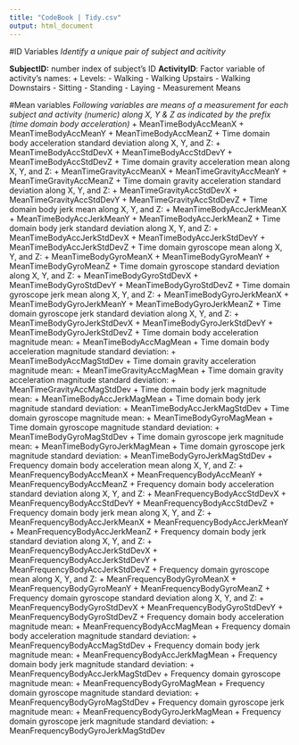 ```yaml
---
title: "CodeBook | Tidy.csv"
output: html_document
---
```


#ID Variables
*Identify a unique pair of subject and acitivity* 

**SubjectID:** number index of subject's ID
**ActivityID**: Factor variable of activity's names:
  + Levels: 
      - Walking
      - Walking Upstairs
      - Walking Downstairs
      - Sitting
      - Standing
      - Laying
      - Measurement Means

#Mean variables
*Following variables are means of a measurement for each subject and activity (numeric) along X, Y & Z as indicated by the prefix (time domain body acceleration)*
  + MeanTimeBodyAccMeanX
  + MeanTimeBodyAccMeanY
  + MeanTimeBodyAccMeanZ
  + Time domain body acceleration standard deviation along X, Y, and Z:
  + MeanTimeBodyAccStdDevX
  + MeanTimeBodyAccStdDevY
  + MeanTimeBodyAccStdDevZ
  + Time domain gravity acceleration mean along X, Y, and Z:
  + MeanTimeGravityAccMeanX
  + MeanTimeGravityAccMeanY
  + MeanTimeGravityAccMeanZ
  + Time domain gravity acceleration standard deviation along X, Y, and Z:
  + MeanTimeGravityAccStdDevX
  + MeanTimeGravityAccStdDevY
  + MeanTimeGravityAccStdDevZ
  + Time domain body jerk mean along X, Y, and Z:
  + MeanTimeBodyAccJerkMeanX
  + MeanTimeBodyAccJerkMeanY
  + MeanTimeBodyAccJerkMeanZ
  + Time domain body jerk standard deviation along X, Y, and Z:
  + MeanTimeBodyAccJerkStdDevX
  + MeanTimeBodyAccJerkStdDevY
  + MeanTimeBodyAccJerkStdDevZ
  + Time domain gyroscope mean along X, Y, and Z:
  + MeanTimeBodyGyroMeanX
  + MeanTimeBodyGyroMeanY
  + MeanTimeBodyGyroMeanZ
  + Time domain gyroscope standard deviation along X, Y, and Z:
  + MeanTimeBodyGyroStdDevX
  + MeanTimeBodyGyroStdDevY
  + MeanTimeBodyGyroStdDevZ
  + Time domain gyroscope jerk mean along X, Y, and Z:
  + MeanTimeBodyGyroJerkMeanX
  + MeanTimeBodyGyroJerkMeanY
  + MeanTimeBodyGyroJerkMeanZ
  + Time domain gyroscope jerk standard deviation along X, Y, and Z:
  + MeanTimeBodyGyroJerkStdDevX
  + MeanTimeBodyGyroJerkStdDevY
  + MeanTimeBodyGyroJerkStdDevZ
  + Time domain body acceleration magnitude mean:
  + MeanTimeBodyAccMagMean
  + Time domain body acceleration magnitude standard deviation:
  + MeanTimeBodyAccMagStdDev
  + Time domain gravity acceleration magnitude mean:
  + MeanTimeGravityAccMagMean
  + Time domain gravity acceleration magnitude standard deviation:
  + MeanTimeGravityAccMagStdDev
  + Time domain body jerk magnitude mean:
  + MeanTimeBodyAccJerkMagMean
  + Time domain body jerk magnitude standard deviation:
  + MeanTimeBodyAccJerkMagStdDev
  + Time domain gyroscope magnitude mean:
  + MeanTimeBodyGyroMagMean
  + Time domain gyroscope magnitude standard deviation:
  + MeanTimeBodyGyroMagStdDev
  + Time domain gyroscope jerk magnitude mean:
  + MeanTimeBodyGyroJerkMagMean
  + Time domain gyroscope jerk magnitude standard deviation:
  + MeanTimeBodyGyroJerkMagStdDev
  + Frequency domain body acceleration mean along X, Y, and Z:
  + MeanFrequencyBodyAccMeanX
  + MeanFrequencyBodyAccMeanY
  + MeanFrequencyBodyAccMeanZ
  + Frequency domain body acceleration standard deviation along X, Y, and Z:
  + MeanFrequencyBodyAccStdDevX
  + MeanFrequencyBodyAccStdDevY
  + MeanFrequencyBodyAccStdDevZ
  + Frequency domain body jerk mean along X, Y, and Z:
  + MeanFrequencyBodyAccJerkMeanX
  + MeanFrequencyBodyAccJerkMeanY
  + MeanFrequencyBodyAccJerkMeanZ
  + Frequency domain body jerk standard deviation along X, Y, and Z:
  + MeanFrequencyBodyAccJerkStdDevX
  + MeanFrequencyBodyAccJerkStdDevY
  + MeanFrequencyBodyAccJerkStdDevZ
  + Frequency domain gyroscope mean along X, Y, and Z:
  + MeanFrequencyBodyGyroMeanX
  + MeanFrequencyBodyGyroMeanY
  + MeanFrequencyBodyGyroMeanZ
  + Frequency domain gyroscope standard deviation along X, Y, and Z:
  + MeanFrequencyBodyGyroStdDevX
  + MeanFrequencyBodyGyroStdDevY
  + MeanFrequencyBodyGyroStdDevZ
  + Frequency domain body acceleration magnitude mean:
  + MeanFrequencyBodyAccMagMean
  + Frequency domain body acceleration magnitude standard deviation:
  + MeanFrequencyBodyAccMagStdDev
  + Frequency domain body jerk magnitude mean:
  + MeanFrequencyBodyAccJerkMagMean
  + Frequency domain body jerk magnitude standard deviation:
  + MeanFrequencyBodyAccJerkMagStdDev
  + Frequency domain gyroscope magnitude mean:
  + MeanFrequencyBodyGyroMagMean
  + Frequency domain gyroscope magnitude standard deviation:
  + MeanFrequencyBodyGyroMagStdDev
  + Frequency domain gyroscope jerk magnitude mean:
  + MeanFrequencyBodyGyroJerkMagMean
  + Frequency domain gyroscope jerk magnitude standard deviation:
  + MeanFrequencyBodyGyroJerkMagStdDev
